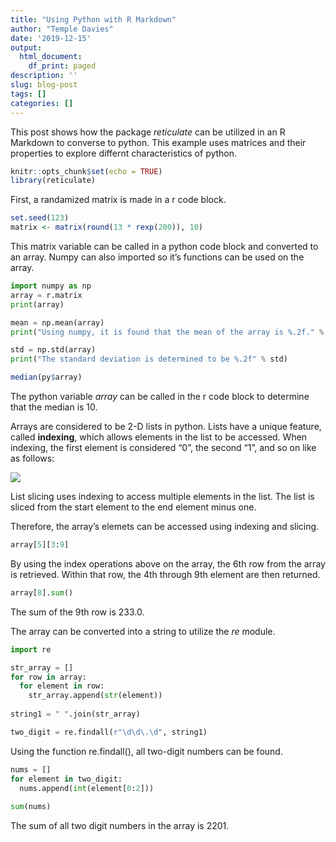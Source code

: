 ```yaml
---
title: "Using Python with R Markdown"
author: "Temple Davies"
date: '2019-12-15'
output:
  html_document:
    df_print: paged
description: ''
slug: blog-post
tags: []
categories: []
---
```


This post shows how the package *reticulate* can be utilized in an R Markdown to converse to python. This example uses matrices and their properties to explore differnt characteristics of python.

```r
knitr::opts_chunk$set(echo = TRUE)
library(reticulate)
```

First, a randamized matrix is made in a r code block.

```r
set.seed(123)
matrix <- matrix(round(13 * rexp(200)), 10)
```

This matrix variable can be called in a python code block and converted to an array. Numpy can also imported so it's functions can be used on the array.

```python
import numpy as np
array = r.matrix
print(array)
```

```python
mean = np.mean(array)
print("Using numpy, it is found that the mean of the array is %.2f." % mean)
```


```python
std = np.std(array)
print("The standard deviation is determined to be %.2f" % std)
```

```r
median(py$array)
```

The python variable *array* can be called in the r code block to determine that the median is 10.

Arrays are considered to be 2-D lists in python. Lists have a unique feature, called **indexing**, which allows elements in the list to be accessed. When indexing, the first element is considered "0", the second "1", and so on like as follows:

![](~/Desktop/website/static/img/index.png)

List slicing uses indexing to access multiple elements in the list. The list is sliced from the start element to the end element minus one.

Therefore, the array's elemets can be accessed using indexing and slicing.

```python
array[5][3:9]
```

By using the index operations above on the array, the 6th row from the array is retrieved. Within that row, the 4th through 9th element are then returned.

```python
array[8].sum()
```

The sum of the 9th row is 233.0.

The array can be converted into a string to utilize the *re* module.

```python
import re

str_array = []
for row in array:
  for element in row:
    str_array.append(str(element))
    
string1 = " ".join(str_array)

two_digit = re.findall(r"\d\d\.\d", string1)
```

Using the function re.findall(), all two-digit numbers can be found.

```python
nums = []
for element in two_digit:
  nums.append(int(element[0:2]))
  
sum(nums)
```

The sum of all two digit numbers in the array is 2201.
